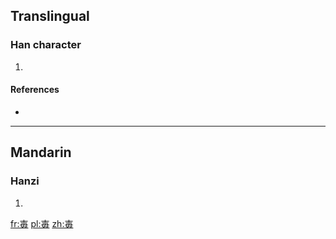 ==Translingual==

===Han character===
{{Han char|rn=80|rad=毋|as=03|sn=7|four=4055<sub>7</sub>|canj=土田十 (GWJ), 土田十竹 (GWJH)}}

# {{defn|Han|sort=毋03}}

====References====
* {{Han ref|kx=0589.040|dkj=16727|dj=0981.050|hdz=42382.020|uh=6BD0|ud=27600|bh=CB48|bd=52040}}

----

==Mandarin==

===Hanzi===
{{cmn-hanzi|pin=[[ǎi]] ([[ai3]]), [[jiě]] ([[jie3]])|wg=ai<sup>3</sup>, chieh<sup>3</sup>}}

# {{defn|Mandarin|sort=毋03}}

[[fr:毐]]
[[pl:毐]]
[[zh:毐]]